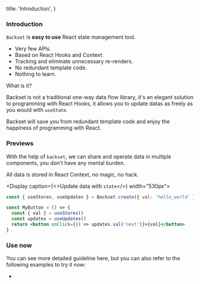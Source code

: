 
  title: 'Introduction',
}

### Introduction

`Backset` is **easy to use** React state management tool.

- Very few APIs.
- Based on React Hooks and Context.
- Tracking and eliminate unnecessary re-renders.
- No redundant template code.
- Nothing to learn.

<Divider y={3} volume={12} align="left">
  What is it?
</Divider>

Backset is not a traditional one-way data flow library, it's an elegant solution to programming with React Hooks,
it allows you to update datas as freely as you would with `useState`.

Backset will save you from redundant template code and enjoy the happiness of programming with React.

<Spacer y={3} />

### Previews

With the help of `backset`, we can share and operate data in multiple components,
you don't have any mental burden.

All data is stored in React Context, no magic, no hack.

<Display caption={<>Update data with <Code>state</Code></>} width="530px">

```jsx
const { useStores, useUpdates } = Backset.create({ val: 'hello_world' })

const MyButton = () => {
  const { val } = useStores()
  const updates = useUpdates()
  return <button onClick={() => updates.val('next')}>{val}</button>
}
```

</Display>

<Spacer y={3} />

### Use now

You can see more detailed <NextLink href="/guide"><Link color>guideline here</Link></NextLink>,
but you can also refer to the following examples to try it now:

-

